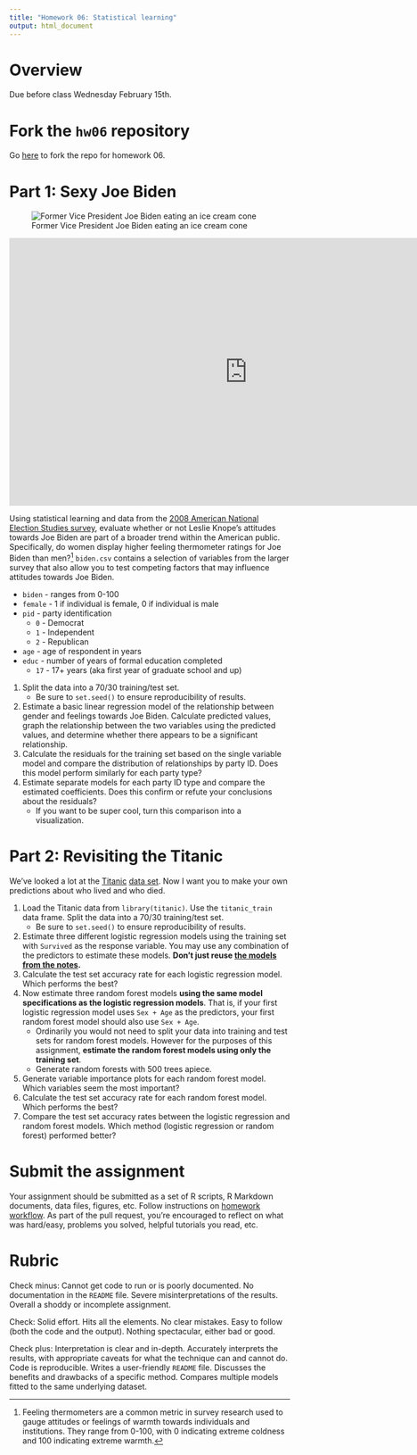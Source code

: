 ```yaml
---
title: "Homework 06: Statistical learning"
output: html_document
---
```


# Overview

Due before class Wednesday February 15th.

# Fork the `hw06` repository

Go [here](https://github.com/uc-cfss/hw06) to fork the repo for homework 06.

# Part 1: Sexy Joe Biden

![Former Vice President Joe Biden eating an ice cream cone](images/biden.jpg)

<iframe width="853" height="480" src="https://www.youtube.com/embed/NvbMB_GGR6s?rel=0" frameborder="0" allowfullscreen></iframe>

Using statistical learning and data from the [2008 American National Election Studies survey](http://www.electionstudies.org/), evaluate whether or not Leslie Knope's attitudes towards Joe Biden are part of a broader trend within the American public. Specifically, do women display higher feeling thermometer ratings for Joe Biden than men?^[Feeling thermometers are a common metric in survey research used to gauge attitudes or feelings of warmth towards individuals and institutions. They range from 0-100, with 0 indicating extreme coldness and 100 indicating extreme warmth.] `biden.csv` contains a selection of variables from the larger survey that also allow you to test competing factors that may influence attitudes towards Joe Biden.

* `biden` - ranges from 0-100
* `female` - 1 if individual is female, 0 if individual is male
* `pid` - party identification
    * `0` - Democrat
    * `1` - Independent
    * `2` - Republican
* `age` - age of respondent in years
* `educ` - number of years of formal education completed
    * `17` - 17+ years (aka first year of graduate school and up)

1. Split the data into a 70/30 training/test set.
    * Be sure to `set.seed()` to ensure reproducibility of results.
1. Estimate a basic linear regression model of the relationship between gender and feelings towards Joe Biden. Calculate predicted values, graph the relationship between the two variables using the predicted values, and determine whether there appears to be a significant relationship.
1. Calculate the residuals for the training set based on the single variable model and compare the distribution of relationships by party ID. Does this model perform similarly for each party type?
1. Estimate separate models for each party ID type and compare the estimated coefficients. Does this confirm or refute your conclusions about the residuals?
    * If you want to be super cool, turn this comparison into a visualization.

# Part 2: Revisiting the Titanic

We've looked a lot at the [Titanic](stat003_logistic_regression.html) [data set](stat004_decision_trees.html). Now I want you to make your own predictions about who lived and who died.

1. Load the Titanic data from `library(titanic)`. Use the `titanic_train` data frame. Split the data into a 70/30 training/test set.
    * Be sure to `set.seed()` to ensure reproducibility of results.
1. Estimate three different logistic regression models using the training set with `Survived` as the response variable. You may use any combination of the predictors to estimate these models. **Don't just reuse [the models from the notes](stat003_logistic_regression.html#logistic_regression).**
1. Calculate the test set accuracy rate for each logistic regression model. Which performs the best?
1. Now estimate three random forest models **using the same model specifications as the logistic regression models**. That is, if your first logistic regression model uses `Sex + Age` as the predictors, your first random forest model should also use `Sex + Age`.
    * Ordinarily you would not need to split your data into training and test sets for random forest models. However for the purposes of this assignment, **estimate the random forest models using only the training set**.
    * Generate random forests with 500 trees apiece.
1. Generate variable importance plots for each random forest model. Which variables seem the most important?
1. Calculate the test set accuracy rate for each random forest model. Which performs the best?
1. Compare the test set accuracy rates between the logistic regression and random forest models. Which method (logistic regression or random forest) performed better?

# Submit the assignment

Your assignment should be submitted as a set of R scripts, R Markdown documents, data files, figures, etc. Follow instructions on [homework workflow](hw00_homework_guidelines.html#homework_workflow). As part of the pull request, you're encouraged to reflect on what was hard/easy, problems you solved, helpful tutorials you read, etc.

# Rubric

Check minus: Cannot get code to run or is poorly documented. No documentation in the `README` file. Severe misinterpretations of the results. Overall a shoddy or incomplete assignment.

Check: Solid effort. Hits all the elements. No clear mistakes. Easy to follow (both the code and the output). Nothing spectacular, either bad or good.

Check plus: Interpretation is clear and in-depth. Accurately interprets the results, with appropriate caveats for what the technique can and cannot do. Code is reproducible. Writes a user-friendly `README` file. Discusses the benefits and drawbacks of a specific method. Compares multiple models fitted to the same underlying dataset.
